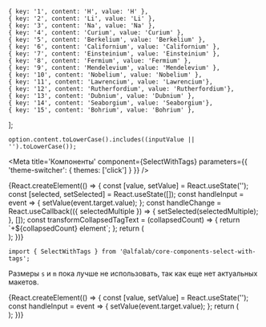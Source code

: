


    { key: '1', content: 'H', value: 'H' },
    { key: '2', content: 'Li', value: 'Li' },
    { key: '3', content: 'Na', value: 'Na' },
    { key: '4', content: 'Curium', value: 'Curium' },
    { key: '5', content: 'Berkelium', value: 'Berkelium' },
    { key: '6', content: 'Californium', value: 'Californium' },
    { key: '7', content: 'Einsteinium', value: 'Einsteinium' },
    { key: '8', content: 'Fermium', value: 'Fermium' },
    { key: '9', content: 'Mendelevium', value: 'Mendelevium' },
    { key: '10', content: 'Nobelium', value: 'Nobelium' },
    { key: '11', content: 'Lawrencium', value: 'Lawrencium'},
    { key: '12', content: 'Rutherfordium', value: 'Rutherfordium'},
    { key: '13', content: 'Dubnium', value: 'Dubnium' },
    { key: '14', content: 'Seaborgium', value: 'Seaborgium'},
    { key: '15', content: 'Bohrium', value: 'Bohrium' },
];

    option.content.toLowerCase().includes((inputValue || '').toLowerCase());


<Meta
    title='Компоненты'
    component={SelectWithTags}
    parameters={{ 'theme-switcher': { themes: ['click'] } }}
/>


<!-- Canvas -->

<Story name='SelectWithTags'>
    {React.createElement(() => {
        const [value, setValue] = React.useState('');
        const [selected, setSelected] = React.useState([]);
        const handleInput = event => {
            setValue(event.target.value);
        };
        const handleChange = React.useCallback(({ selectedMultiple }) => {
            setSelected(selectedMultiple);
        }, []);
        const transformCollapsedTagText = (collapsedCount) => {
            return `+${collapsedCount} element`;
        };
        return (
            <div style={{width: '375px'}}>
                <SelectWithTags
                    collapseTagList={boolean('collapseTagList', true)}
                    moveInputToNewLine={boolean('moveInputToNewLine', true)}
                    options={options}
                    block={boolean('block', true)}
                    size={select('size', ['s', 'm', 'l'], 'l')}
                    disabled={boolean('disabled', false)}
                    error={text('error', '')}
                    success={boolean('success', false)}
                    hint={text('hint', '')}
                    Arrow={boolean('Arrow', false) ? Arrow : undefined}
                    circularNavigation={boolean('circularNavigation', false)}
                    placeholder={text('placeholder', 'Элемент')}
                    label={text('label', '')}
                    autocomplete={boolean('autocomplete', true)}
                    onInput={handleInput}
                    transformCollapsedTagText={transformCollapsedTagText}
                    value={value}
                    onChange={handleChange}
                    selected={selected}
                    emptyListPlaceholder={text('emptyListPlaceholder', 'Ничего не найдено')}
                />
            </div>
        );
    })}
</Story>


<!-- Docs -->

<ComponentHeader
    name='SelectWithTags'
    stage={1}
/>

```tsx
import { SelectWithTags } from '@alfalab/core-components-select-with-tags';
```

Размеры `s` и `m` пока лучше не использовать, так как еще нет актуальных макетов.

<Preview>
    {React.createElement(() => {
        const [value, setValue] = React.useState('');
        const handleInput = event => {
            setValue(event.target.value);
        };
        return (
            <div style={{width: '375px'}}>
                <SelectWithTags
                    options={options}
                    onInput={handleInput}
                    value={value}
                    autocomplete={true}
                    block={true}
                />
            </div>
        );
    })}
</Preview>

<Props of={SelectWithTags} />
